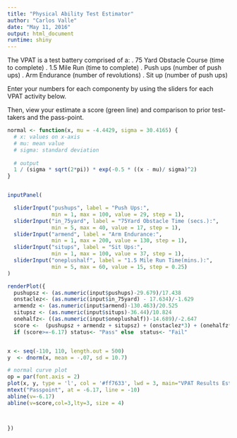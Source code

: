 ---
title: "Physical Ability Test Estimator"
author: "Carlos Valle"
date: "May 11, 2016"
output: html_document
runtime: shiny
---

The VPAT is a test battery comprised of a:
.	75 Yard Obstacle Course (time to complete)
.	1.5 Mile Run (time to complete)
.	Push ups (number of push ups)
.	Arm Endurance (number of revolutions)
.	Sit up (number of push ups)

Enter your numbers for each componenty by using the sliders for each VPAT activity below. 

Then, view your estimate a score (green line) and comparison to prior test-takers and the pass-point.


```{r, echo=FALSE}
normal <- function(x, mu = -4.4429, sigma = 30.4165) {
  # x: values on x-axis
  # mu: mean value
  # sigma: standard deviation
  
  # output
  1 / (sigma * sqrt(2*pi)) * exp(-0.5 * ((x - mu)/ sigma)^2)
}


inputPanel(

  sliderInput("pushups", label = "Push Ups:",
              min = 1, max = 100, value = 29, step = 1),
  sliderInput("in_75yard", label = "75Yard Obstacle Time (secs.):",
              min = 5, max = 40, value = 17, step = 1),
  sliderInput("armend", label = "Arm Endurance:",
              min = 1, max = 200, value = 130, step = 1),
  sliderInput("situps", label = "Sit Ups:",
              min = 1, max = 100, value = 37, step = 1),  
  sliderInput("oneplushalf", label = "1.5 Mile Run Time(mins.):",
              min = 5, max = 60, value = 15, step = 0.25)
)

renderPlot({
  pushupsz <- (as.numeric(input$pushups)-29.679)/17.438
  onstaclez<- (as.numeric(input$in_75yard) - 17.634)/-1.629
  armendz <- (as.numeric(input$armend)-130.463)/20.525
  situpsz <- (as.numeric(input$situps)-36.44)/10.824
  onehalfz<- ((as.numeric(input$oneplushalf))-14.689)/-2.647
  score <-  (pushupsz + armendz + situpsz) + (onstaclez*3) + (onehalfz*6)
  if (score>=-6.17) status<- "Pass" else  status<- "Fail"


x <- seq(-110, 110, length.out = 500)
y  <- dnorm(x, mean = -.07, sd = 10.7)

# normal curve plot
op = par(font.axis = 2) 
plot(x, y, type = 'l', col = '#ff7633', lwd = 3, main="VPAT Results Estimator", xlab = paste("Status: ", status,"|", "Score: ", round(score,1)),xlim=c(-110, 110))
mtext("Passpoint", at = -6.17, line = -10)
abline(v=-6.17)
abline(v=score,col=3,lty=3, size = 4)



})
```




